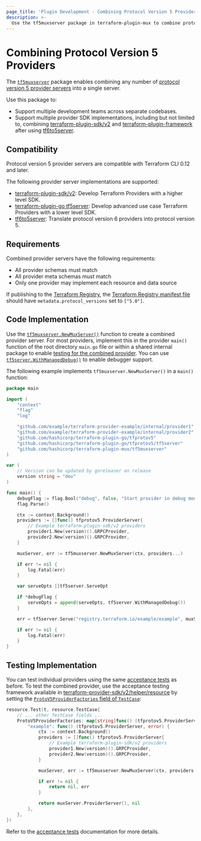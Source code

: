 ```yaml
---
page_title: 'Plugin Development - Combining Protocol Version 5 Providers'
description: >-
  Use the tf5muxserver package in terraform-plugin-mux to combine protocol version 5 providers.
---
```


# Combining Protocol Version 5 Providers

The [`tf5muxserver`](https://pkg.go.dev/github.com/hashicorp/terraform-plugin-mux/tf5muxserver) package enables combining any number of [protocol version 5 provider servers](../how-terraform-works#protocol-version-5) into a single server.

Use this package to:

* Support multiple development teams across separate codebases.
* Support multiple provider SDK implementations, including but not limited to, combining [terraform-plugin-sdk/v2](../sdkv2/sdkv2-intro) and [terraform-plugin-framework](../framework) after using [tf6to5server](./translating-protocol-version-6-to-5).

## Compatibility

Protocol version 5 provider servers are compatible with Terraform CLI 0.12 and later.

The following provider server implementations are supported:

* [terraform-plugin-sdk/v2](../sdkv2/sdkv2-intro): Develop Terraform Providers with a higher level SDK.
* [terraform-plugin-go tf5server](https://pkg.go.dev/github.com/hashicorp/terraform-plugin-go/tfprotov5/tf5server): Develop advanced use case Terraform Providers with a lower level SDK.
* [tf6to5server](./translating-protocol-version-6-to-5): Translate protocol version 6 providers into protocol version 5.

## Requirements

Combined provider servers have the following requirements:

* All provider schemas must match
* All provider meta schemas must match
* Only one provider may implement each resource and data source

If publishing to the [Terraform Registry](/registry), the [Terraform Registry manifest file](https://www.terraform.io/registry/providers/publishing#terraform-registry-manifest-file) should have `metadata.protocol_versions` set to `["5.0"]`.

## Code Implementation

Use the [`tf5muxserver.NewMuxServer()`](https://pkg.go.dev/github.com/hashicorp/terraform-plugin-mux/tf5muxserver#NewMuxServer) function to create a combined provider server. For most providers, implement this in the provider `main()` function of the root directory `main.go` file or within a shared internal package to enable [testing for the combined provider](#testing-implementation). You can use [`tf5server.WithManagedDebug()`](https://pkg.go.dev/github.com/hashicorp/terraform-plugin-go/tfprotov5/tf5server#WithManagedDebug) to enable debugger support.

The following example implements `tf5muxserver.NewMuxServer()` in a  `main()` function:

```go
package main

import (
	"context"
	"flag"
	"log"

	"github.com/example/terraform-provider-example/internal/provider1"
	"github.com/example/terraform-provider-example/internal/provider2"
	"github.com/hashicorp/terraform-plugin-go/tfprotov5"
	"github.com/hashicorp/terraform-plugin-go/tfprotov5/tf5server"
	"github.com/hashicorp/terraform-plugin-mux/tf5muxserver"
)

var (
	// Version can be updated by goreleaser on release
	version string = "dev"
)

func main() {
	debugFlag := flag.Bool("debug", false, "Start provider in debug mode.")
	flag.Parse()

	ctx := context.Background()
	providers := []func() tfprotov5.ProviderServer{
		// Example terraform-plugin-sdk/v2 providers
		provider1.New(version)().GRPCProvider,
		provider2.New(version)().GRPCProvider,
	}

	muxServer, err := tf5muxserver.NewMuxServer(ctx, providers...)

	if err != nil {
		log.Fatal(err)
	}

	var serveOpts []tf5server.ServeOpt

	if *debugFlag {
		serveOpts = append(serveOpts, tf5server.WithManagedDebug())
	}

	err = tf5server.Serve("registry.terraform.io/example/example", muxServer.ProviderServer, serveOpts...)

	if err != nil {
		log.Fatal(err)
	}
}
```

## Testing Implementation

You can test individual providers using the same [acceptance tests](../sdkv2/testing/acceptance-tests) as before. To test the combined provider, use the acceptance testing framework available in [terraform-provider-sdk/v2/helper/resource](https://pkg.go.dev/github.com/hashicorp/terraform-plugin-sdk/v2/helper/resource) by setting the [`ProtoV5ProviderFactories` field of `TestCase`](https://pkg.go.dev/github.com/hashicorp/terraform-plugin-sdk/v2/helper/resource#TestCase.ProtoV5ProviderFactories):

```go
resource.Test(t, resource.TestCase{
	// ... other TestCase fields ...
	ProtoV5ProviderFactories: map[string]func() (tfprotov5.ProviderServer, error) {
		"example": func() (tfprotov5.ProviderServer, error) {
			ctx := context.Background()
			providers := []func() tfprotov5.ProviderServer{
				// Example terraform-plugin-sdk/v2 providers
				provider1.New(version)().GRPCProvider,
				provider2.New(version)().GRPCProvider,
			}

			muxServer, err := tf5muxserver.NewMuxServer(ctx, providers...)

			if err != nil {
				return nil, err
			}

			return muxServer.ProviderServer(), nil
		},
	},
})
```

Refer to the [acceptance tests](../sdkv2/testing/acceptance-tests) documentation for more details.

